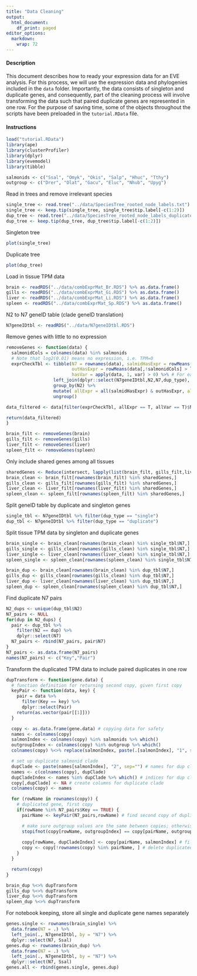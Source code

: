 ```yaml
---
title: "Data Cleaning"
output:
  html_document:
    df_print: paged
editor_options:
  markdown:
    wrap: 72
---
```


#### Description
This document describes how to ready your expression data for an EVE analysis. For this process, we will use the expression data and phylogenies included in the `data` folder. Importantly, the data consists of singleton and duplicate genes, and consequently, part of the cleaning process will involve transforming the data such that paired duplicate genes are represented in one row. For the purpose of saving time, some of the objects throughout the scripts have been preloaded in the `tutorial.RData` file. 

#### Instructions

```r
load("tutorial.RData")
library(ape)
library(clusterProfiler)
library(dplyr)
library(evemodel)
library(tibble)
```

```r
salmonids <- c("Ssal", "Omyk", "Okis", "Salp", "Hhuc", "Tthy") 
outgroup <- c("Drer", "Olat", "Gacu", "Eluc", "Nhub", "Upyg")
```

Read in trees and remove irrelevant species
```r
single_tree <- read.tree("../data/SpeciesTree_rooted_node_labels.txt") 
single_tree <- keep.tip(single_tree, single_tree$tip.label[-c(1:2)])
dup_tree <- read.tree("../data/SpeciesTree_rooted_node_labels_duplicated.txt") # duplicated
dup_tree <- keep.tip(dup_tree, dup_tree$tip.label[-c(1:2)])
```

Singleton tree 
```r
plot(single_tree) 
```
Duplicate tree
```r
plot(dup_tree)
```

Load in tissue TPM data
```r
brain <- readRDS("../data/combExprMat_Br.RDS") %>% as.data.frame() 
gills <- readRDS("../data/combExprMat_Gi.RDS") %>% as.data.frame() 
liver <- readRDS("../data/combExprMat_Li.RDS") %>% as.data.frame() 
spleen <- readRDS("../data/combExprMat_Sp.RDS") %>% as.data.frame()
```

N2 to N7 geneID table (clade geneID translation)
```r
N7geneIDtbl <- readRDS("../data/N7geneIDtbl.RDS")
```

Remove genes with little to no expression
```r
removeGenes <- function(data) { 
  salmonidCols = colnames(data) %in% salmonids
  # Note that log2(0.01) means no expression, i.e. TPM=0
  exprCheckTbl <- tibble(N7 = rownames(data), salmidHasExpr = rowMeans(data[,salmonidCols] > log2(0.01)) > 0.5, 
                         outHasExpr = rowMeans(data[,!salmonidCols] > log2(0.01)) > 0.5,  
                         hasVar = apply(data, 1, var) > 0) %>% # For each N2, check that all salmonid clades and out-group has the                               minimum expression
                  left_join(dplyr::select(N7geneIDtbl,N2,N7,dup_type), by="N7") %>%
                  group_by(N2) %>% 
                  mutate( allExpr = all(salmidHasExpr) & outHasExpr, allVar = any(hasVar)) %>% 
                  ungroup()

data_filtered <- data[filter(exprCheckTbl, allExpr == T, allVar == T)$N7,]

return(data_filtered) 
}

brain_filt <- removeGenes(brain) 
gills_filt <- removeGenes(gills)
liver_filt <- removeGenes(liver) 
spleen_filt <- removeGenes(spleen)
```

Only include shared genes among all tissues
```r
sharedGenes <- Reduce(intersect, lapply(list(brain_filt, gills_filt,liver_filt, spleen_filt), rownames)) 
brain_clean <- brain_filt[rownames(brain_filt) %in% sharedGenes,] 
gills_clean <- gills_filt[rownames(gills_filt) %in% sharedGenes,] 
liver_clean <- liver_filt[rownames(liver_filt) %in% sharedGenes,] 
spleen_clean <- spleen_filt[rownames(spleen_filt) %in% sharedGenes,]
```

Split geneID table by duplicate and singleton genes
```r
single_tbl <- N7geneIDtbl %>% filter(dup_type == "single")
dup_tbl <- N7geneIDtbl %>% filter(dup_type == "duplicate")
```

Split tissue TPM data by singleton and duplicate genes
```r
brain_single <- brain_clean[rownames(brain_clean) %in% single_tbl$N7,] 
gills_single <- gills_clean[rownames(gills_clean) %in% single_tbl$N7,]
liver_single <- liver_clean[rownames(liver_clean) %in% single_tbl$N7,] 
spleen_single <- spleen_clean[rownames(spleen_clean) %in% single_tbl$N7,]

brain_dup <- brain_clean[rownames(brain_clean) %in% dup_tbl$N7,] 
gills_dup <- gills_clean[rownames(gills_clean) %in% dup_tbl$N7,]
liver_dup <- liver_clean[rownames(liver_clean) %in% dup_tbl$N7,] 
spleen_dup <- spleen_clean[rownames(spleen_clean) %in% dup_tbl$N7,]
```

Find duplicate N7 pairs
```r
N2_dups <- unique(dup_tbl$N2) 
N7_pairs <- NULL 
for(dup in N2_dups) {  
  pair <- dup_tbl %>% 
    filter(N2 == dup) %>% 
    dplyr::select(N7)  
  N7_pairs <- rbind(N7_pairs, pair$N7)
} 
N7_pairs <- as.data.frame(N7_pairs) 
names(N7_pairs) <- c("Key","Pair")
```

Transform the duplicated TPM data to include paired duplicates in one row
```r
dupTransform <- function(gene.data) { 
  # function definition for returning second copy, given first copy
  keyPair <- function(data, key) { 
    pair = data %>% 
      filter(Key == key) %>% 
      dplyr::select(Pair)
    return(as.vector(pair[[1]])) 
  }

  copy <- as.data.frame(gene.data) # copying data for safety 
  names <- colnames(copy) 
  salmonIndex <- colnames(copy) %in% salmonids %>% which() 
  outgroupIndex <- colnames(copy) %in% outgroup %>% which()
  colnames(copy) %<>% replace(salmonIndex, paste(.[salmonIndex], "1", sep="")) # rename original salmonid clade ("Ssal" is now "Ssal1")

  # set up duplicate salmonid clade 
  dupClade <- paste(names[salmonIndex], "2", sep="") # names for dup clade ("Ssal2"...) 
  names <- c(colnames(copy), dupClade) 
  dupCladeIndex <- names %in% dupClade %>% which() # indices for dup clade 
  copy[,dupClade] <- NA # create columns for duplicate clade 
  colnames(copy) <- names

  for (rowName in rownames(copy)) { 
    # duplicated gene, first copy 
    if(rowName %in% N7_pairs$Key == TRUE) { 
      pairName <- keyPair(N7_pairs,rowName) # find second copy of duplicated gene

      # make sure outgroup values are the same between copies; otherwise throws an error
      stopifnot(copy[rowName, outgroupIndex] == copy[pairName, outgroupIndex])
      
      copy[rowName, dupCladeIndex] <- copy[pairName, salmonIndex] # fill in duplicate clade with pair values
      copy <- copy[!rownames(copy) %in% pairName, ] # delete duplicated gene's second copy
    }
  }

  return(copy) 
}

brain_dup %<>% dupTransform 
gills_dup %<>% dupTransform 
liver_dup %<>% dupTransform 
spleen_dup %<>% dupTransform
```

For notebook keeping, store all single and duplicate gene names separately
```r
genes.single <- rownames(brain_single) %>% 
  data.frame(N7 = .) %>%
  left_join(., N7geneIDtbl, by = "N7") %>% 
  dplyr::select(N7, Ssal)
genes.dup <- rownames(brain_dup) %>% 
  data.frame(N7 = .) %>%
  left_join(., N7geneIDtbl, by = "N7") %>% 
  dplyr::select(N7, Ssal)
genes.all <- rbind(genes.single, genes.dup)
```



